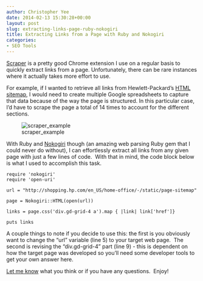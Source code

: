```yaml
---
author: Christopher Yee
date: 2014-02-13 15:30:28+00:00
layout: post
slug: extracting-links-page-ruby-nokogiri
title: Extracting Links from a Page with Ruby and Nokogiri
categories:
- SEO Tools
---
```


[Scraper](https://chrome.google.com/webstore/detail/scraper/mbigbapnjcgaffohmbkdlecaccepngjd) is a pretty good Chrome extension I use on a regular basis to quickly extract links from a page. Unfortunately, there can be rare instances where it actually takes more effort to use.

For example, if I wanted to retrieve all links from Hewlett-Packard's [HTML sitemap](http://shopping.hp.com/en_US/home-office/-/static/page-sitemap), I would need to create multiple Google spreadsheets to capture that data because of the way the page is structured. In this particular case, I'd have to scrape the page a total of 14 times to account for the different sections.


![scraper_example](/images/scraper_example.png)




With Ruby and [Nokogiri](http://nokogiri.org/) though (an amazing web parsing Ruby gem that I could never do without), I can effortlessly extract all links from any given page with just a few lines of code.  With that in mind, the code block below is what I used to accomplish this task.

    
    require 'nokogiri'
    require 'open-uri'
    
    url = "http://shopping.hp.com/en_US/home-office/-/static/page-sitemap"
    
    page = Nokogiri::HTML(open(url))
    
    links = page.css('div.gd-grid-4 a').map { |link| link['href']}
    
    puts links


A couple things to note if you decide to use this: the first is you obviously want to change the "url" variable (line 5) to your target web page.  The second is revising the "div.gd-grid-4" part (line 9) - this is dependent on how the target page was developed so you'll need some developer tools to get your own answer here.

[Let me know](http://www.christopheryee.org/contact/) what you think or if you have any questions.  Enjoy!

